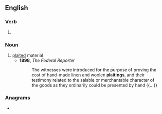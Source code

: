 ==English==

===Verb===
{{head|en|present participle}}

# {{present participle of|plait|lang=en|nocat=1}}

===Noun===
{{en-noun}}

# [[plait]]ed material
#* '''1898''', ''The Federal Reporter''
#*: The witnesses were introduced for the purpose of proving the cost of hand-made linen and woolen '''plaitings''', and their testimony related to the salable or merchantable character of the goods as they ordinarily could be presented by hand {{...}}

===Anagrams===
* {{anagrams|en|Pig Latin|pig Latin}}